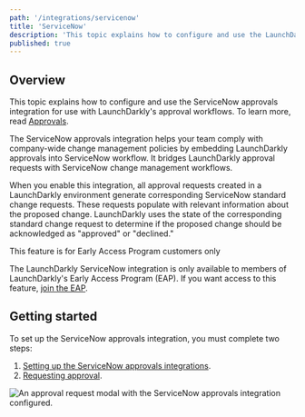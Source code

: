 ```yaml
---
path: '/integrations/servicenow'
title: 'ServiceNow'
description: 'This topic explains how to configure and use the LaunchDarkly ServiceNow approvals integration. You can use the LaunchDarkly ServiceNow approvals integration to generate ServiceNow standard change requests for proposed changes in LaunchDarkly.'
published: true
---
```


## Overview

This topic explains how to configure and use the ServiceNow approvals integration for use with LaunchDarkly's approval workflows. To learn more, read [Approvals](/home/managing-flags/feature-workflows/approvals).

The ServiceNow approvals integration helps your team comply with company-wide change management policies by embedding LaunchDarkly approvals into ServiceNow workflow. It bridges LaunchDarkly approval requests with ServiceNow change management workflows.

When you enable this integration, all approval requests created in a LaunchDarkly environment generate corresponding ServiceNow standard change requests. These requests populate with relevant information about the proposed change. LaunchDarkly uses the state of the corresponding standard change request to determine if the proposed change should be acknowledged as "approved" or "declined."

<Callout intent="info">
  <CalloutTitle>This feature is for Early Access Program customers only</CalloutTitle>
  <CalloutDescription>

The LaunchDarkly ServiceNow integration is only available to members of LaunchDarkly's Early Access Program (EAP). If you want access to this feature, [join the EAP](https://docs.google.com/forms/d/e/1FAIpQLScJ5qCC_RZTW9pPSXVZk9HaKzpltNAeoQb2t6gh7dLicwQWQQ/viewform).

  </CalloutDescription>
</Callout> 


## Getting started

To set up the ServiceNow approvals integration, you must complete two steps:

1. [Setting up the ServiceNow approvals integrations](/integrations/servicenow/setting-up).
2. [Requesting approval](/integrations/servicenow/approvals).

![An approval request modal with the ServiceNow approvals integration configured.](../../images/servicenow-create-approval-request-modal.png)
